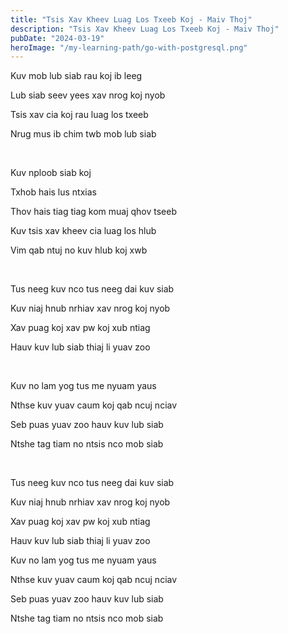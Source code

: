 ```yaml
---
title: "Tsis Xav Kheev Luag Los Txeeb Koj - Maiv Thoj"
description: "Tsis Xav Kheev Luag Los Txeeb Koj - Maiv Thoj"
pubDate: "2024-03-19"
heroImage: "/my-learning-path/go-with-postgresql.png"
---
```


Kuv mob lub siab rau koj ib leeg

Lub siab seev yees xav nrog koj nyob

Tsis xav cia koj rau luag los txeeb

Nrug mus ib chim twb mob lub siab

<br />

Kuv nploob siab koj

Txhob hais lus ntxias

Thov hais tiag tiag kom muaj qhov tseeb

Kuv tsis xav kheev cia luag los hlub

Vim qab ntuj no kuv hlub koj xwb

<br />

Tus neeg kuv nco tus neeg dai kuv siab

Kuv niaj hnub nrhiav xav nrog koj nyob

Xav puag koj xav pw koj xub ntiag

Hauv kuv lub siab thiaj li yuav zoo

<br />

Kuv no lam yog tus me nyuam yaus

Nthse kuv yuav caum koj qab ncuj nciav

Seb puas yuav zoo hauv kuv lub siab

Ntshe tag tiam no ntsis nco mob siab

<br />

Tus neeg kuv nco tus neeg dai kuv siab

Kuv niaj hnub nrhiav xav nrog koj nyob

Xav puag koj xav pw koj xub ntiag

Hauv kuv lub siab thiaj li yuav zoo

Kuv no lam yog tus me nyuam yaus

Nthse kuv yuav caum koj qab ncuj nciav

Seb puas yuav zoo hauv kuv lub siab

Ntshe tag tiam no ntsis nco mob siab
